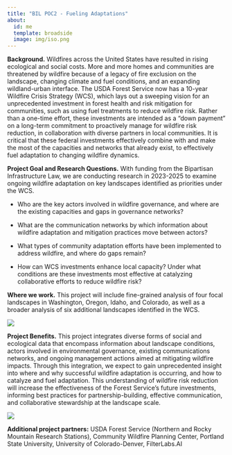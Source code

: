 ```yaml
---
title: "BIL POC2 - Fueling Adaptations"
about:
  id: me
  template: broadside
  image: img/iso.png
---
```


**Background.** Wildfires across the United States have resulted in rising ecological and social costs. More and more homes and communities are threatened by wildfire because of a legacy of fire exclusion on the landscape, changing climate and fuel conditions, and an expanding wildland-urban interface. The USDA Forest Service now has a 10-year Wildfire Crisis Strategy (WCS), which lays out a sweeping vision for an unprecedented investment in forest health and risk mitigation for communities, such as using fuel treatments to reduce wildfire risk. Rather than a one-time effort, these investments are intended as a "down payment" on a long-term commitment to proactively manage for wildfire risk reduction, in collaboration with diverse partners in local communities. It is critical that these federal investments effectively combine with and make the most of the capacities and networks that already exist, to effectively fuel adaptation to changing wildfire dynamics.

**Project Goal and Research Questions.** With funding from the Bipartisan Infrastructure Law, we are conducting research in 2023-2025 to examine ongoing wildfire adaptation on key landscapes identified as priorities under the WCS.

-   Who are the key actors involved in wildfire governance, and where are the existing capacities and gaps in governance networks?

-   What are the communication networks by which information about wildfire adaptation and mitigation practices move between actors?

-   What types of community adaptation efforts have been implemented to address wildfire, and where do gaps remain?

-   How can WCS investments enhance local capacity? Under what conditions are these investments most effective at catalyzing collaborative efforts to reduce wildfire risk?

**Where we work.** This project will include fine-grained analysis of four focal landscapes in Washington, Oregon, Idaho, and Colorado, as well as a broader analysis of six additional landscapes identified in the WCS.

![](img/map.jpg)

**Project Benefits.** This project integrates diverse forms of social and ecological data that encompass information about landscape conditions, actors involved in environmental governance, existing communications networks, and ongoing management actions aimed at mitigating wildfire impacts. Through this integration, we expect to gain unprecedented insight into where and why successful wildfire adaptation is occurring, and how to catalyze and fuel adaptation. This understanding of wildfire risk reduction will increase the effectiveness of the Forest Service's future investments, informing best practices for partnership-building, effective communication, and collaborative stewardship at the landscape scale.

![](img/rxfire.jpeg)

**Additional project partners:** USDA Forest Service (Northern and Rocky Mountain Research Stations), Community Wildfire Planning Center, Portland State University, University of Colorado-Denver, FilterLabs.AI
